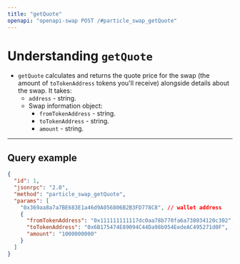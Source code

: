 ```yaml
---
title: "getQuote"
openapi: "openapi-swap POST /#particle_swap_getQuote"
---
```

# Understanding `getQuote`

- `getQuote` calculates and returns the quote price for the swap (the amount of `toTokenAddress` tokens you'll receive) alongside details about the swap. It takes:
  - `address` - string.
  - Swap information object:
    - `fromTokenAddress` - string.
    - `toTokenAddress` - string.
    - `amount` - string.

***

## Query example

```json JSON
{
  "id": 1,
  "jsonrpc": "2.0",
  "method": "particle_swap_getQuote",
  "params": [
    "0x369aa8a7a7BE683E1a46d9A056806B2B3FD778C8", // wallet address
    {
      "fromTokenAddress": "0x111111111117dc0aa78b770fa6a738034120c302",
      "toTokenAddress": "0x6B175474E89094C44Da98b954EedeAC495271d0F",
      "amount": "1000000000"
    }
  ]
}
```